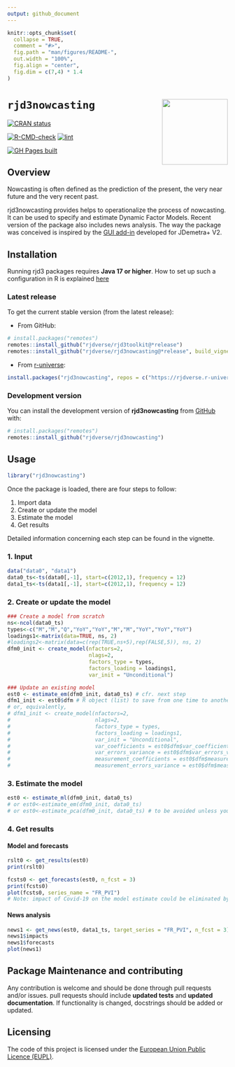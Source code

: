 ```yaml
---
output: github_document
---
```


<!-- README.md is generated from README.Rmd. Please edit that file -->

```r
knitr::opts_chunk$set(
  collapse = TRUE,
  comment = "#>",
  fig.path = "man/figures/README-",
  out.width = "100%",
  fig.align = "center",
  fig.dim = c(7,4) * 1.4
)
```

# `rjd3nowcasting` <a href="https://rjdverse.github.io/rjd3nowcasting/"><img src="man/figures/logo.png" align="right" height="150" style="float:right; height:150px;"/></a>

<!-- badges: start -->
[![CRAN status](https://www.r-pkg.org/badges/version/rjd3nowcasting)](https://CRAN.R-project.org/package=rjd3nowcasting)

[![R-CMD-check](https://github.com/rjdverse/rjd3nowcasting/actions/workflows/R-CMD-check.yaml/badge.svg)](https://github.com/rjdverse/rjd3nowcasting/actions/workflows/R-CMD-check.yaml)
[![lint](https://github.com/rjdverse/rjd3nowcasting/actions/workflows/lint.yaml/badge.svg)](https://github.com/rjdverse/rjd3nowcasting/actions/workflows/lint.yaml)

[![GH Pages built](https://github.com/rjdverse/rjd3nowcasting/actions/workflows/pkgdown.yaml/badge.svg)](https://github.com/rjdverse/rjd3nowcasting/actions/workflows/pkgdown.yaml)
<!-- badges: end -->


## Overview

Nowcasting is often defined as the prediction of the present, the very near future and the very recent past. 

rjd3nowcasting provides helps to operationalize the process of nowcasting. It can be used to specify and estimate Dynamic Factor Models. 
Recent version of the package also includes news analysis. The way the package was conceived is inspired by the [GUI add-in](https://github.com/nbbrd/jdemetra-nowcasting) developed for JDemetra+ V2.

## Installation

Running rjd3 packages requires **Java 17 or higher**. How to set up such a configuration in R is explained [here](https://jdemetra-new-documentation.netlify.app/#Rconfig)


### Latest release

To get the current stable version (from the latest release):

- From GitHub:

```r
# install.packages("remotes")
remotes::install_github("rjdverse/rjd3toolkit@*release")
remotes::install_github("rjdverse/rjd3nowcasting@*release", build_vignettes = TRUE)
```

- From [r-universe](https://rjdverse.r-universe.dev/rjd3nowcasting):

```r
install.packages("rjd3nowcasting", repos = c("https://rjdverse.r-universe.dev", "https://cloud.r-project.org"))
```


### Development version

You can install the development version of **rjd3nowcasting** from [GitHub](https://github.com/) with:

```r
# install.packages("remotes")
remotes::install_github("rjdverse/rjd3nowcasting")
```


## Usage

```r
library("rjd3nowcasting")
```

Once the package is loaded, there are four steps to follow:

1. Import data 
2. Create or update the model 
3. Estimate the model 
4. Get results

Detailed information concerning each step can be found in the vignette.
   
### 1. Input

```r
data("data0", "data1")
data0_ts<-ts(data0[,-1], start=c(2012,1), frequency = 12)
data1_ts<-ts(data1[,-1], start=c(2012,1), frequency = 12)
```

### 2. Create or update the model

```r
### Create a model from scratch
ns<-ncol(data0_ts)
types<-c("M","M","Q","YoY","YoY","M","M","YoY","YoY","YoY")
loadings1<-matrix(data=TRUE, ns, 2)
#loadings2<-matrix(data=c(rep(TRUE,ns+5),rep(FALSE,5)), ns, 2)
dfm0_init <- create_model(nfactors=2,
                          nlags=2,
                          factors_type = types,
                          factors_loading = loadings1,
                          var_init = "Unconditional")

### Update an existing model
est0 <- estimate_em(dfm0_init, data0_ts) # cfr. next step
dfm1_init <- est0$dfm # R object (list) to save from one time to another
# or, equivalently,
# dfm1_init <- create_model(nfactors=2,
#                           nlags=2,
#                           factors_type = types,
#                           factors_loading = loadings1,
#                           var_init = "Unconditional",
#                           var_coefficients = est0$dfm$var_coefficients,
#                           var_errors_variance = est0$dfm$var_errors_variance,
#                           measurement_coefficients = est0$dfm$measurement_coefficients,
#                           measurement_errors_variance = est0$dfm$measurement_errors_variance)
```

### 3. Estimate the model

```r
est0 <- estimate_ml(dfm0_init, data0_ts)
# or est0<-estimate_em(dfm0_init, data0_ts)
# or est0<-estimate_pca(dfm0_init, data0_ts) # to be avoided unless you only have monthly data
```

### 4. Get results

#### Model and forecasts

```r
rslt0 <- get_results(est0)
print(rslt0)

fcsts0 <- get_forecasts(est0, n_fcst = 3)
print(fcsts0)
plot(fcsts0, series_name = "FR_PVI")
# Note: impact of Covid-19 on the model estimate could be eliminated by treating affected indicators as missing data during this period. This has not been done in this example.
```

#### News analysis

```r
news1 <- get_news(est0, data1_ts, target_series = "FR_PVI", n_fcst = 3)
news1$impacts
news1$forecasts
plot(news1)
```


## Package Maintenance and contributing

Any contribution is welcome and should be done through pull requests and/or issues.
pull requests should include **updated tests** and **updated documentation**. If functionality is changed, docstrings should be added or updated.


## Licensing

The code of this project is licensed under the [European Union Public Licence (EUPL)](https://joinup.ec.europa.eu/collection/eupl/eupl-text-eupl-12).
